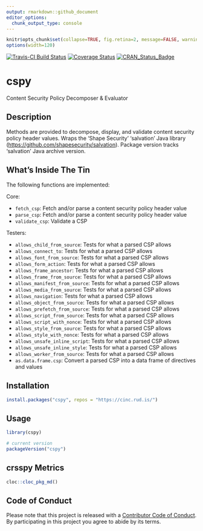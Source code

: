 ```yaml
---
output: rmarkdown::github_document
editor_options: 
  chunk_output_type: console
---
```

```r
knitr$opts_chunk$set(collapse=TRUE, fig.retina=2, message=FALSE, warning=FALSE)
options(width=120)
```

[![Travis-CI Build Status](https://travis-ci.org/hrbrmstr/crsspy.svg?branch=master)](https://travis-ci.org/hrbrmstr/crsspy) 
[![Coverage Status](https://codecov.io/gh/hrbrmstr/crsspy/branch/master/graph/badge.svg)](https://codecov.io/gh/hrbrmstr/crsspy)
[![CRAN_Status_Badge](http://www.r-pkg.org/badges/version/crsspy)](https://cran.r-project.org/package=crsspy)

# cspy

Content Security Policy Decomposer & Evaluator

## Description

Methods are provided to decompose, display, and validate
content security policy header values. Wraps the 'Shape Security'
'salvation' Java library (<https://github.com/shapesecurity/salvation>).
Package version tracks 'salvation' Java archive version.

## What's Inside The Tin

The following functions are implemented:

Core:

- `fetch_csp`:  Fetch and/or parse a content security policy header value
- `parse_csp`:  Fetch and/or parse a content security policy header value
- `validate_csp`: Validate a CSP

Testers:

- `allows_child_from_source`: Tests for what a parsed CSP allows
- `allows_connect_to`:  Tests for what a parsed CSP allows
- `allows_font_from_source`:  Tests for what a parsed CSP allows
- `allows_form_action`: Tests for what a parsed CSP allows
- `allows_frame_ancestor`:  Tests for what a parsed CSP allows
- `allows_frame_from_source`: Tests for what a parsed CSP allows
- `allows_manifest_from_source`:  Tests for what a parsed CSP allows
- `allows_media_from_source`: Tests for what a parsed CSP allows
- `allows_navigation`:  Tests for what a parsed CSP allows
- `allows_object_from_source`:  Tests for what a parsed CSP allows
- `allows_prefetch_from_source`:  Tests for what a parsed CSP allows
- `allows_script_from_source`:  Tests for what a parsed CSP allows
- `allows_script_with_nonce`: Tests for what a parsed CSP allows
- `allows_style_from_source`: Tests for what a parsed CSP allows
- `allows_style_with_nonce`:  Tests for what a parsed CSP allows
- `allows_unsafe_inline_script`:  Tests for what a parsed CSP allows
- `allows_unsafe_inline_style`: Tests for what a parsed CSP allows
- `allows_worker_from_source`:  Tests for what a parsed CSP allows
- `as.data.frame.csp`:  Convert a parsed CSP into a data frame of directives and values

## Installation

```r
install.packages("cspy", repos = "https://cinc.rud.is/")
```

## Usage

```r
library(cspy)

# current version
packageVersion("cspy")

```

## crsspy Metrics

```r
cloc::cloc_pkg_md()
```

## Code of Conduct

Please note that this project is released with a [Contributor Code of Conduct](CODE_OF_CONDUCT.md). 
By participating in this project you agree to abide by its terms.

